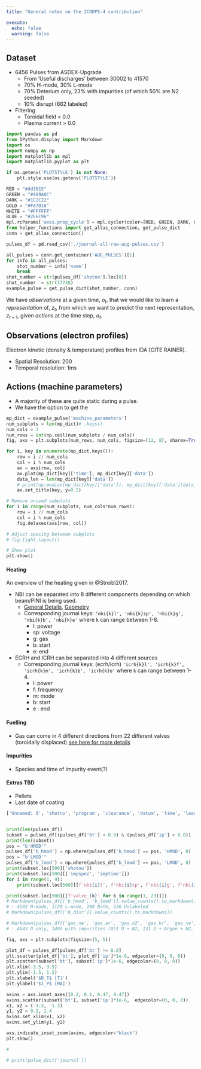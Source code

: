 ```yaml
---
title: "General notes on the ICDDPS-4 contribution"

execute: 
  echo: false
  warning: false
---
```


## Dataset 

- 6456 Pulses from ASDEX-Upgrade 
    - From 'Useful discharges' between 30002 to 41570
    - 70\% H-mode, 30\% L-mode
    - 70\% Deterium only, 23\% with impurities (of which 50\% are N2 seeded)
    - 10\% disrupt (662 labeled) 

- Filtering 
    - Toroidal field < 0.0
    - Plasma current > 0.0

```python
import pandas as pd 
from IPython.display import Markdown
import os 
import numpy as np
import matplotlib as mpl
import matplotlib.pyplot as plt 

if os.getenv('PLOTSTYLE') is not None: 
    plt.style.use(os.getenv('PLOTSTYLE'))

RED = "#dd3015"
GREEN = "#489A8C"
DARK = "#1C2C22"
GOLD = "#F87D16"
WHITE = "#FFFFFF"
BLUE = "#2E6C96"
mpl.rcParams['axes.prop_cycle'] = mpl.cycler(color=[RED, GREEN, DARK, GOLD, WHITE, BLUE]) 
from helper_functions import get_allas_connection, get_pulse_dict
conn = get_allas_connection()

pulses_df = pd.read_csv('./journal-all-raw-aug-pulses.csv')
```


```python

all_pulses = conn.get_container('AUG_PULSES')[1]
for info in all_pulses: 
    shot_number = info['name']
    break 
shot_number = str(pulses_df['shotno'].loc[0])
shot_number  = str(37738)
example_pulse = get_pulse_dict(shot_number, conn)
```


We have *observations* at a given time, $o_t$, that we would like to learn a *representation* of, $z_t$, from which we want to predict the next representation, $z_{t+1}$, given *actions* at the time step, $a_t$. 

## Observations (electron profiles)

Electron kinetic (density & temperature)  profiles from IDA  [CITE RAINER]. 

- Spatial Resolution: 200
- Temporal resolution: 1ms 

## Actions (machine parameters)

- A majority of these are quite static during a pulse. 
- We have the option to get the 
```python


mp_dict = example_pulse['machine_parameters']
num_subplots = len(mp_dict)# .keys()
num_cols = 3
num_rows = int(np.ceil(num_subplots / num_cols))
fig, axs = plt.subplots(num_rows, num_cols, figsize=(12, 8), sharex=True)

for i, key in enumerate(mp_dict.keys()): 
    row = i // num_cols 
    col = i % num_cols 
    ax = axs[row, col]
    ax.plot(mp_dict[key]['time'], mp_dict[key]['data'])
    data_len = len(mp_dict[key]['data'])
    # print(np.median(mp_dict[key]['data']), mp_dict[key]['data'][data_len // 2])
    ax.set_title(key, y=0.5)

# Remove unused subplots
for i in range(num_subplots, num_cols*num_rows):
    row = i // num_cols
    col = i % num_cols
    fig.delaxes(axs[row, col])

# Adjust spacing between subplots
# fig.tight_layout()

# Show plot
plt.show()

```

#### Heating 

An overview of the heating given in @Streibl2017.

- NBI can be separated into 8 different components depending on which beam/PINI is being used. 
    - [General Details](https://www.aug.ipp.mpg.de/foswiki/bin/view/ITED/NiAU), [Geometry](https://www.aug.ipp.mpg.de/foswiki/bin/view/ITED/NiauGeometry)
    - Corresponding journal keys: `'nbi{k}l', 'nbi{k}sp', 'nbi{k}g', 'nbi{k}b', 'nbi{k}e'` where `k` can range between 1-8. 
        - l: power 
        - sp: voltage 
        - g: gas 
        - b: start 
        - e: end 
- ECRH and ICRH can be separated into 4 different sources 
    - Corresponding journal keys: (ecrh/icrh) `'icrh{k}l', 'icrh{k}f', 'icrh{k}m', 'icrh{k}b', 'icrh{k}e'` where `k` can range between 1-4. 
        - l: power 
        - f: frequency 
        - m: mode 
        - b: start 
        - e : end 

#### Fuelling 

- Gas can come in 4 different directions from 22 different valves (toroidally displaced) [see here for more details](https://www.aug.ipp.mpg.de/aug/local/aug_only/vacuum_vessel/eng/gasinlet.html)


#### Impurities 

- Species and time of impurity event(?)


#### Extras TBD 

- Pellets
- Last date of coating 

```python

['Unnamed: 0', 'shotno', 'program', 'clearance', 'datum', 'time', 'leader', 'konf_il', 'konf_al', 'konf_snu', 'konf_sno', 'konf_dn', 'typ', 'useful', 'b_hmod', 'b_lmod', 'b_imprh', 'b_itb', 'b_blim', 'b_dlim', 'b_disb', 'b_disr', 'b_dise', 'b_vdeo', 'b_vdeu', 'b_nobd', 'b_res', 'b_fail', 'b_stable', 'b_sweep', 'b_cdh', 'b_run', 'vessel', 'coat', 'coatdate', 'proposal', 'yag', 'lagereg', 'lagecom1', 'lagecom2', 'formreg', 'formcom1', 'formcom2', 'remarks', 'flatb', 'flate', 'flatm', 'ip', 'ne', 'nediag', 'bt', 'q95', 'kappa', 'delrob', 'delrunt', 'disr', 'killergas', 'impspez', 'imptime', 'neutr', 'kryop', 'glowtime', 'ioh', 'roh', 'gas_h', 'gas_d', 'gas_he', 'gas_ne', 'gas_ar', 'gas_n2', 'gas_kr', 'gas_xe', 'gas_cd4', 'gas_other', 'valve_1', 'valve_2', 'valve_3', 'valve_4', 'valve_5', 'valve_6', 'valve_7', 'valve_8', 'valve_9', 'valve_10', 'valve_11', 'valve_12', 'valve_13', 'valve_14', 'valve_15', 'valve_16', 'valve_17', 'valve_18', 'valve_19', 'valve_20', 'valve_21', 'valve_22', 'erstfh', 'erstfb', 'erstfg', 'gasvalv', 'nbi1l', 'nbi1sp', 'nbi1g', 'nbi1b', 'nbi1e', 'nbi2l', 'nbi2sp', 'nbi2g', 'nbi2b', 'nbi2e', 'nbi3l', 'nbi3sp', 'nbi3g', 'nbi3b', 'nbi3e', 'nbi4l', 'nbi4sp', 'nbi4g', 'nbi4b', 'nbi4e', 'nbi5l', 'nbi5sp', 'nbi5g', 'nbi5b', 'nbi5e', 'nbi6l', 'nbi6sp', 'nbi6g', 'nbi6b', 'nbi6e', 'nbi7l', 'nbi7sp', 'nbi7g', 'nbi7b', 'nbi7e', 'nbi8l', 'nbi8sp', 'nbi8g', 'nbi8b', 'nbi8e', 'ecrh1l', 'ecrh1f', 'e1m', 'ecrh1b', 'ecrh1e', 'ecrh2l', 'ecrh2f', 'e2m', 'ecrh2b', 'ecrh2e', 'ecrh3l', 'ecrh3f', 'e3m', 'ecrh3b', 'ecrh3e', 'ecrh4l', 'ecrh4f', 'e4m', 'ecrh4b', 'ecrh4e', 'ecrh5l', 'ecrh5f', 'e5m', 'ecrh5b', 'ecrh5e', 'ecrh6l', 'ecrh6f', 'e6m', 'ecrh6b', 'ecrh6e', 'ecrh7l', 'ecrh7f', 'e7m', 'ecrh7b', 'ecrh7e', 'ecrh8l', 'ecrh8f', 'e8m', 'ecrh8b', 'ecrh8e', 'icrh1l', 'icrh1f', 'i1m', 'icrh1b', 'icrh1e', 'icrh2l', 'icrh2f', 'i2m', 'icrh2b', 'icrh2e', 'icrh3l', 'icrh3f', 'i3m', 'icrh3b', 'icrh3e', 'icrh4l', 'icrh4f', 'i4m', 'icrh4b', 'icrh4e', 'nbi4m', 'icrh4m', 'ecrh4m', 'nbb1b', 'nbb1e', 'pheattot', 'status', 'notice', 'upddate', 'cryoreg', 'programdir', 'crossval', 'crosstyp', 'recipe', 'saddlecr', 'saddleip', 'saddleci']


print(len(pulses_df))
subset = pulses_df[(pulses_df['bt'] < 0.0) & (pulses_df['ip'] > 0.0)]
print(len(subset))
pos = "b'HMOD'"
pulses_df['b_hmod'] = np.where(pulses_df['b_hmod'] == pos, 'HMOD', 0)
pos = "b'LMOD'"
pulses_df['b_lmod'] = np.where(pulses_df['b_lmod'] == pos, 'LMOD', 0)
print(subset.loc[500]['shotno'])
print(subset.loc[500][['impspez', 'imptime']])
for i in range(1, 9): 
    print(subset.loc[500][[f'nbi{i}l', f'nbi{i}sp', f'nbi{i}g', f'nbi{i}b', f'nbi{i}e', ]].T)

print(subset.loc[500][[f'valve_{k}' for k in range(1, 23)]])
# Markdown(pulses_df[['b_hmod', 'b_lmod']].value_counts().to_markdown())
# - 4502 H-mode, 1120 L-mode, 298 Both, 536 Unlabeled
# Markdown(pulses_df[['b_disr']].value_counts().to_markdown())

# Markdown(pulses_df[['gas_ne', 'gas_ar', 'gas_n2', 'gas_kr', 'gas_xe', 'gas_cd4', 'gas_other']].value_counts().to_markdown())
# - 4643 D only, 1486 with impurities (851 D + N2, 131 D + Argon + N2, ...), 150 H + D, 126 D + Helium, ... 


``` 

```python
fig, axs = plt.subplots(figsize=(5, 5))

plot_df = pulses_df[pulses_df['bt'] != 0.0]
plt.scatter(plot_df['bt'], plot_df['ip']*1e-6, edgecolor=(0, 0, 0))
plt.scatter(subset['bt'], subset['ip']*1e-6, edgecolor=(0, 0, 0))
plt.xlim(-3.5, 3.5)
plt.ylim(-1.5, 1.5)
plt.xlabel('$B_T$ [T]')
plt.ylabel('$I_P$ [MA]')

axins = axs.inset_axes([0.2, 0.1, 0.47, 0.47])
axins.scatter(subset['bt'], subset['ip']*1e-6,  edgecolor=(0, 0, 0))
x1, x2 = (-3.3, -1.3)
y1, y2 = 0.2, 1.4
axins.set_xlim(x1, x2)
axins.set_ylim(y1, y2)

axs.indicate_inset_zoom(axins, edgecolor="black")
plt.show()
``` 


```python

# 

# print(pulse_dict['journal'])


```
